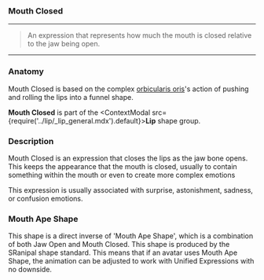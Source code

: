 ### Mouth Closed

***

> An expression that represents how 
> much the mouth is closed relative 
> to the jaw being open.

***

### Anatomy

Mouth Closed is based on the complex 
[orbicularis oris](https://en.wikipedia.org/wiki/Orbicularis_oris_muscle)'s 
action of pushing and rolling the lips into a funnel shape.

**Mouth Closed** is part of 
the <ContextModal src={require('../lip/_lip_general.mdx').default}><b>Lip</b></ContextModal> 
shape group. 

### Description

Mouth Closed is an expression that closes the lips as the 
jaw bone opens. This keeps the appearance that the mouth is closed, 
usually to contain something within the mouth or even to create 
more complex emotions

This expression is usually associated with surprise, astonishment,
sadness, or confusion emotions.

### Mouth Ape Shape 

This shape is a direct inverse of 'Mouth Ape Shape', which is a combination 
of both Jaw Open and Mouth Closed. This shape is produced by the 
SRanipal shape standard. This means that if an avatar uses Mouth Ape Shape, 
the animation can be adjusted to work with Unified Expressions with
no downside.